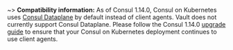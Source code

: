 ~> **Compatibility information:** As of Consul 1.14.0, Consul on Kubernetes uses [Consul Dataplane](/consul/docs/connect/dataplane) by default instead of client agents. Vault does not currently support Consul Dataplane. Please follow the Consul 1.14.0 [upgrade guide](/consul/docs/k8s/upgrade#upgrading-to-consul-dataplane) to ensure that your Consul on Kubernetes deployment continues to use client agents.
